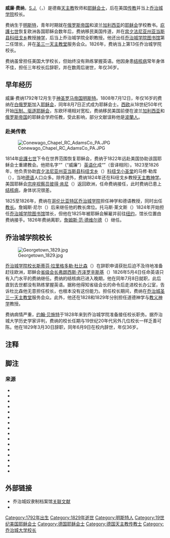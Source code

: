 {{noteTA
|G1=USState
| G2 = 人物譯名
| G3 = 地名翻譯
}}
{{Infobox officeholder
| name = 威廉·费纳
| birth_date = {{birth date|1792|12|27}}
| death_place = 美国[[华盛顿哥伦比亚特区|哥伦比亚特区]][[乔治城_(华盛顿特区)|乔治城]]{{refn|group="注"|[[乔治城_(华盛顿特区)|乔治城]]本是哥伦比亚特区內的独立城市，二者于1871年合并{{cfn|Dodd|1909|p=40}}。}}
| death_date = {{death date and age|1829|06|09|1792|12|27}}
| birth_place = [[神圣罗马帝国|神圣罗马帝国]]{{link-en|明斯特采邑主教區|Prince-Bishopric of Münster}}[[明斯特|明斯特]]
| birth_name = 威廉·费纳
| office = 乔治城大学校长
| successor = [[约翰·贝施特|约翰·贝施特]]
| predecessor = [[斯蒂芬·拉里格多勒·杜比森|斯蒂芬·拉里格多勒·杜比森]]
| honorific_prefix = 牧师大人
| termstart = 1826年
| termend = 1829年
| order = 第十三任
| image = Rev. William Feiner SJ.jpg
| honorific_suffix = [[耶稣会|S.J.]]
}}
'''威廉·费纳'''，[[耶稣会|S.J.]]（{{lang-de|Wilhelm Feiner}}，{{bd|1792年|12月27日|1829年|6月9日}}）是德裔[[天主教會|天主教]]牧师和[[耶稣会|耶稣会士]]，后在美国[[传教士|传教]]并当上[[乔治城大学|乔治城学院]]校长。

费纳生于[[明斯特|明斯特]]，青年时期就在[[俄罗斯帝国|俄罗斯帝国]]和波兰[[加利西亚_(东欧)|加利西亚]]的[[耶稣会|耶稣会]]学校教书。[[庇護七世|庇護七世]]恢复欧洲各国耶稣会数年后，费纳移民美国传道，并在[[宾夕法尼亚州|宾夕法尼亚州]][[亞當斯縣_(賓夕法尼亞州)|亚当斯县]][[科纽戈乡_(宾夕法尼亚州)|科纽戈乡]]教授[[天主教神学|神学]]，后当上乔治城学院全职教授。他还出任[[乔治城大学图书馆|乔治城学院图书馆]]第二任馆长，并在[[圣三一天主教堂_(华盛顿哥伦比亚特区)|圣三一天主教堂]]服务会众。1826年，费纳当上第13任乔治城学院校长。

费纳虽曾担任美国大学校长，但始终没有熟练掌握英语。他因身患[[结核病|结核病]]常年身体不佳，担任三年校长后辞职，并在数周后谢世，年仅36岁。

== 早年经历 ==
威廉·费纳1792年12月生于[[神圣罗马帝国|神圣罗马帝国]]{{link-en|明斯特采邑主教區|Prince-Bishopric of Münster}}[[明斯特|明斯特]]{{cfn|Buckley|2013|p=130}}{{cfn|Burson|Wright|2015|p=205}}。1808年7月12日，年仅16岁的费纳在[[白俄罗斯|白俄罗斯]]加入[[耶稣会|耶稣会]]{{cfn|Kenrick|1916|p=36}}{{cfn|Kruszka|1905|p=21}}，同年8月7日正式成为耶稣会士{{cfn|Schmid|2012|p=135}}。[[西欧|西欧]]从18世纪50年代开始[[压制耶稣会|压制、驱逐耶稣会]]{{cfn|Voyage of Very Rev. Fr. John Anthony Grassi, S. J. From Russia to America|1875|p=115}}，东欧环境相对宽松，费纳移民美国前便在波兰[[加利西亚_(东欧)|加利西亚]]和[[俄罗斯帝国|俄罗斯帝国]]的耶稣会学府任教{{cfn|Buckley|2013|p=130}}{{cfn|Burson|Wright|2015|p=209}}，受此影响，部分文献误称他是[[波蘭人|波蘭人]]{{cfn|Buckley|2013|p=130}}。

=== 赴美传教 ===
[[File:Conewago_Chapel_RC_AdamsCo_PA.JPG|thumb]]

1814年[[庇護七世|庇護七世]]下令在世界范围恢复耶稣会，费纳于1822年远赴美国协助该国耶稣会士重建教会{{cfn|Curran|1993|p=99}}{{cfn|Easby-Smith|1907|pp=64–65}}。他把名字“{{lang|de|Wilhelm}}”（“威廉”）[[盎格魯化|英语化]]成“{{lang|en|William}}”（音译相同）{{cfn|Buckley|2013|p=130}}{{cfn|Burson|Wright|2015|p=205}}。1823至1826年，他负责协助[[宾夕法尼亚州|宾夕法尼亚州]][[亞當斯縣_(賓夕法尼亞州)|亚当斯县]][[科纽戈乡_(宾夕法尼亚州)|科纽戈乡]]（{{lang|en|Conewago Township}}）[[科纽戈耶稣圣心宗座圣殿|科纽戈小圣堂]]的马修·勒库（{{lang|en|Matthew Lekue}}）{{cfn|Newtown Manor|1886|p=24}}{{cfn|Kenrick|1916|pp=35–36}}，当地[[德语|德语]]人口众多{{cfn|Reily|1885|p=33}}。除传道外，费纳1824年还在科纽戈乡教授[[天主教神学|天主教神学]]{{cfn|Newtown Manor|1886|p=10}}。美国耶稣会[[宗座视察员|宗座视察员]][[彼得·肯尼|彼得·肯尼]]（{{lang|en|Peter Kenney}}）返回欧洲，任命费纳接任，此时费纳已患上[[结核病|结核病]]{{cfn|Curran|1993|p=99}}，身体状况很差{{cfn|Curran|2019|pp=201–202}}。

1825至1826年，费纳在[[华盛顿哥伦比亚特区|哥伦比亚特区]][[乔治城大学|乔治城学院]]担任神学和德语教授{{cfn|Shea|1891|p=70}}，同时出任[[教长|教长]]{{cfn|Curran|1993|p=404}}。詹姆斯·尼尔（{{lang|en|James A. Neill}}）后来继任他的教长席位{{cfn|Easby-Smith|1907|p=63}}。托马斯·莱文斯（{{lang|en|Thomas C. Levins}}）1824年开始担任[[乔治城大学图书馆|乔治城学院图书馆]]馆长，但他在1825年被耶稣会解雇并前往[[纽约|纽约]]，馆长位置由费纳接手。1826年费纳离职，[[詹姆斯·奥利弗·范·德维尔德|詹姆斯·范·德维尔德]]（{{lang|en|James Van de Velde}}）继任。{{cfn|Drake|2003|p=1141}}

== 乔治城学院校长 ==
[[File:Georgetown_1829.jpg|thumb]]

[[乔治城大学校长|乔治城学院校长]][[斯蒂芬·拉里格多勒·杜比森|斯蒂芬·拉里格多勒·杜比森]]（{{lang|en|Stephen Larigaudelle Dubuisson}}）在辞职申请获批后迫不及待地准备赶往欧洲{{cfn|Shea|1891|p=71}}{{cfn|Buckley|2013|p=121}}，耶稣会[[省级会长|省级会长]][[弗朗西斯·齐泽罗辛斯基|弗朗西斯·齐泽罗辛斯基]]（{{lang|en|Francis Dzierozynski}}）1826年5月4日任命英语只有入门水平的费纳继任{{cfn|Kenrick|1916|p=36}}。费纳的结核病已进入晚期{{cfn|Buckley|2013|p=122}}，他在同年7月8日就职{{cfn|Shea|1891|p=73}}，此后直到去世都没有熟练掌握英语{{cfn|Burson|Wright|2015|p=212}}。据称他得知省级会长的命令后走进校长办公室，告诉杜比森他无意担任校长，也根本没有这份能力{{cfn|Buckley|2013|p=122}}。担任校长期间，费纳在[[乔治城_(华盛顿特区)|乔治城]][[圣三一天主教堂_(华盛顿哥伦比亚特区)|圣三一天主教堂]]服务会众{{cfn|Curran|1993|p=99}}。此外，他还在1828和1829年分别担任道德神学与[[教义神学|教义神学]]教授{{cfn|Ryan|1904|p=5}}。

费纳病情严重，[[约翰·贝施特|约翰·贝施特]]于1828年来到乔治城学院准备接任校长职务{{cfn|Shea|1891|p=79}}。据乔治城大学历史学家评判，费纳的校长任期与19世纪20年代另外几位校长一样乏善可陈{{cfn|Curran|1993|p=101}}{{cfn|Shea|1891|p=73}}。他在1829年3月30日辞职{{cfn|Jackson|1878|p=224}}，同年6月9日在校内辞世，年仅36岁{{cfn|Buckley|2013|p=130}}。

== 注释 ==
{{reflist|group="注"}}

== 脚注 ==
{{reflist|30em}}

=== 来源 ===
{{refbegin}}
* {{Cite book | location = Lanham, Maryland | access-date = 2021-01-21 | ref = harv | archive-date = 2019-06-29 | url = https://books.google.com.tw/books?id=jRfdAQAAQBAJ&pg=PA130&redir_esc=y#v=onepage&q&f=false | title = Stephen Larigaudelle Dubuisson, S.J. (1786–1864) and the Reform of the American Jesuits | last = Buckley | first = Cornelius Michael | publisher = University Press of America | year = 2013 | isbn = 978-0-76186-232-1 | archive-url = https://web.archive.org/web/20190629010820/https://books.google.com/books?id=jRfdAQAAQBAJ&pg=PA130#v=onepage&q&f=false | dead-url = no | via = [[Google圖書|Google Books]] }}
* {{Cite book | title = The Jesuit Suppression in Global Context | ref = harv | editor-first2 = Jonathan | url = https://books.google.com.tw/books?id=LUy2CgAAQBAJ&pg=PA205&redir_esc=y#v=onepage&q&f=false | publisher = [[劍橋大學出版社|Cambridge University Press]] | year = 2015 | isbn = 978-1-10703-058-9 | editor-last = Burson | editor-first = Jeffrey D. | location = Cambridge | access-date = 2021-01-21 | editor-last2 = Wright | archive-url = https://web.archive.org/web/20190228205330/https://books.google.com/books?id=LUy2CgAAQBAJ&pg=PA205#v=onepage&q&f=false | archive-date = 2019-02-28 | dead-url = no | via = Google Books }}
* {{Cite book | title = The Bicentennial History of Georgetown University: From Academy to University, 1789–1889 | url = https://books.google.com.tw/books?id=wTnIE1HixpYC&pg=PA404&redir_esc=y#v=onepage&q&f=false | last = Curran | first = Robert Emmett | publisher = Georgetown University Press | year = 1993 | isbn = 978-0-87840-485-8 | volume = 1 | location = Washington, D.C. | access-date = 2021-01-21 | dead-url = no | via = Google Books | archive-url = https://web.archive.org/web/20190115050017/https://books.google.com/books?id=wTnIE1HixpYC&pg=PA404#v=onepage&q&f=false | archive-date = 2019-01-15 | ref = harv }}
* {{Cite book | title = With Eyes and Ears Open: The Role of Visitors in the Society of Jesus | last = Curran | first = Robert Emmett | publisher = Brill | year = 2019 | isbn = 978-90-04-39484-1 | editor-last = McCoog | editor-first = Thomas M. | series = Jesuit Studies | volume = 21 | location = Leiden | pages = 192–213 | chapter = Peter Kenney: Twice Visitor of the Maryland Mission (1819–21, 1830–33) and Father of the First Two American Provinces | access-date = 2021-01-21 | archive-date = 2019-06-30 | dead-url = no | via = Google Books | chapter-url = https://books.google.com.tw/books?id=8TCbDwAAQBAJ&pg=PA201&redir_esc=y#v=onepage&q&f=false | ref = harv | archive-url = https://web.archive.org/web/20190630033203/https://books.google.com/books?id=8TCbDwAAQBAJ&pg=PA201#v=onepage&q&f=false }}
* {{Cite book | url = https://archive.org/details/governmentdistr01doddgoog | title = The Government of the District of Columbia: A Study in Federal and Municipal Administration | last = Dodd | first = Walter Farleigh | publisher = John Byrne & Co. | year = 1909 | location = Washington, D.C. | oclc = 2485653 | access-date = 2021-01-21 | via = [[互联网档案馆|Internet Archive]] | ref = harv}}
* {{Cite book | title = Encyclopedia of Library and Information Science | publisher = CRC Press | ref = harv | url = https://books.google.com.tw/books?id=GBICVdZOT6IC&pg=PA1141&redir_esc=y#v=onepage&q&f=false | year = 2003 | isbn = 978-0-82472-078-0 | editor-last = Drake | editor-first = Mariam A. | edition = Second | volume = 2 | location = New York | access-date = 2021-01-21 | archive-date = 2019-06-29 | dead-url = no | via = Google Books | archive-url = https://web.archive.org/web/20190629010404/https://books.google.com/books?id=GBICVdZOT6IC&pg=PA1141#v=onepage&q&f=false }}
* {{Cite book | url = https://books.google.com.tw/books?id=DxUUAAAAIAAJ&pg=PA62&redir_esc=y | title = Georgetown University in the District of Columbia, 1789–1907 | last = Easby-Smith | first = James Stanislaus | publisher = Lewis Publishing Company | year = 1907 | volume = 1 | location = New York | oclc = 633425041 | ref = harv | access-date = 2021-01-21 | archive-date = 2019-06-29 | dead-url = no | via = Google Books | archive-url = https://web.archive.org/web/20190629012438/https://books.google.com/books?id=DxUUAAAAIAAJ&pg=PA62 }}
* {{Cite book | url = https://archive.org/details/bub_gb_VFUUAAAAYAAJ | title = The Chronicles of Georgetown, D.C., from 1751–1878 | last = Jackson | first = Richard Plummer | publisher = R. O. Polkinhorn | year = 1878 | location = Washington, D.C. | oclc = 51514617 | access-date = 2021-01-21 | via = Internet Archive | ref = harv}}
* {{Cite book | url = https://archive.org/details/diaryandvisitat00prengoog | page = 35 | title = Diary and Visitation Record of the Rt. Rev. Francis Patrick Kenrick | last = Kenrick | first = Francis Patrick | publisher = Wickersham Printing Co. | year = 1916 | location = Lancaster, Pennsylvania | oclc = 223334154 | access-date = 2021-01-21 | via = Internet Archive | ref = harv}}
* {{Cite book | url = http://liturgicalcenter.org/media/pdfy/Polonia/Polonia/POL_1.pdf | title = Historya Polska w Ameryce | last = Kruszka | first = X. Wacław | publisher = Spółka Wydawnicza Kuryera | year = 1905 | volume = 1 | location = Milwaukee, Wisconsin | oclc = 830348789 | access-date = 2021-01-21 | ref = harv | format = PDF | archive-url = https://web.archive.org/web/20160304132207/http://liturgicalcenter.org/media/pdfy/Polonia/Polonia/POL_1.pdf | archive-date = 2016-03-04 | dead-url = no | via = Polish-American Liturgical Center }}
* {{Cite journal | date = 1886-03-01 | title = Newtown Manor | url = https://jesuitonlinelibrary.bc.edu/?a=d&d=wlet18860301-01.2.3&e=-------en-20--1--txt-txIN------- | dead-url = no | journal = Woodstock Letters | volume = XV | issue = 1 | pages = 7–33 | archive-url = https://web.archive.org/web/20190629020500/https://jesuitonlinelibrary.bc.edu/?a=d&d=wlet18860301-01.2.3&dliv=none&st=1&e=-------en-20--1--txt-txIN------- | archive-date = 2019-06-29 | access-date = 2021-01-21 | ref = {{harvid|Newtown Manor|1886}} | via = Jesuit Online Library }}
* {{Cite book | url = https://archive.org/details/ConewagoACollection | page = [https://archive.org/details/ConewagoACollection/page/n46 33] | title = Conewago: A Collection of Catholic Local History | last = Reily | first = John Timon | publisher = Herald Print | year = 1885 | location = Martinsburg, West Virginia | oclc = 16390452 | access-date = 2021-01-21 | via = Internet Archive}}
* {{Cite journal | last = Ryan | first = John J. | date = 1904-05-01 | title = Our Scholasticate—An Account of Its Growth and History to the Opening of Woodstock, 1805–1869: Part II | via = Jesuit Online Library | ref = harv | url = https://jesuitonlinelibrary.bc.edu/?a=d&d=wlet19040501-01.2.2&dliv=none&st=1&e=-------en-20--1--txt-txIN------- | dead-url = no | journal = Woodstock Letters | volume = XXXIII | issue = 1 | archive-url = https://web.archive.org/web/20190130044604/https://jesuitonlinelibrary.bc.edu/?a=d&d=wlet19040501-01.2.2&dliv=none&st=1&e=-------en-20--1--txt-txIN------- | archive-date = 2019-01-30 | access-date = 2021-01-21 }}
* {{Cite journal | last = Schmid | first = Johanna | year = 2012 | title = German Jesuits in Maryland and Pennsylvania 1740–1833 | publisher = Historical Archive of the Society of Jesus | url = https://archive.org/details/AHSI-2012/page/n133 | journal = Archivum Historicum Societatis Iesu | volume = LXXXI | pages = 125–157 | issn = 0037-8887 | access-date = 2021-01-21 | via = Internet Archive}}
* {{Cite book | title = Memorial of the First Century of Georgetown College, D. C.: Comprising a History of Georgetown University | last = Shea | first = John Gilmary | publisher = P. F. Collier | year = 1891 | volume = 3 | location = Washington, D.C. | pages = 73–78 | chapter = Chapter XIV: Father William Feiner, S.J. | oclc = 960066298 | access-date = 2021-01-21 | archive-date = 2019-06-29 | dead-url = no | via = Google Books | chapter-url = https://books.google.com.tw/books?id=YdRAAAAAIAAJ&pg=PA73&redir_esc=y | ref = harv | archive-url = https://web.archive.org/web/20190629004835/https://books.google.com/books?id=YdRAAAAAIAAJ&pg=PA73 }}
* {{Cite journal | date = 1875-05 | title = Voyage of Very Rev. Fr. John Anthony Grassi, S. J. From Russia to America, Jan. 1805–Oct. 1810 | url = http://jesuitarchives.wpengine.com/wp-content/uploads/2015/02/woodstock-004.pdf | dead-url = no | journal = Woodstock Letters | volume = IV | issue = 2 | pages = 115–136 | archive-url = https://web.archive.org/web/20200309024436/http://jesuitarchives.wpengine.com/wp-content/uploads/2015/02/woodstock-004.pdf | archive-date = 2020-03-09 | access-date = 2021-01-21 | ref = {{harvid|Voyage of Very Rev. Fr. John Anthony Grassi, S. J. From Russia to America|1875}} | via = Jesuit Archives | format = PDF }}
{{refend}}

== 外部链接 ==
* 乔治城奴隶制档案馆[https://slaveryarchive.georgetown.edu/items/browse?tags=William+Feiner 关联文献] {{Wayback|url=https://slaveryarchive.georgetown.edu/items/browse?tags=William+Feiner |date=20210212043119 }}
* {{Find a Grave|10927172|name=Gulielmus Feiner}}

{{s-start}}
{{s-aca}}
{{s-bef|before=[[斯蒂芬·拉里格多勒·杜比森|斯蒂芬·拉里格多勒·杜比森]]}}
{{s-ttl|title=乔治城大学校长|order=第13任|years=1826至1829年}}
{{s-aft|after=[[约翰·贝施特|约翰·贝施特]]}}
{{s-end}}
{{乔治城大学校长}}
{{Portal bar|人物|天主教|美国}}
{{Authority control}}

{{DEFAULTSORT:Feiner, William}}
[[Category:1792年出生|Category:1792年出生]]
[[Category:1829年逝世|Category:1829年逝世]]
[[Category:明斯特人|Category:明斯特人]]
[[Category:19世纪美国耶稣会士|Category:19世纪美国耶稣会士]]
[[Category:德国耶稣会士|Category:德国耶稣会士]]
[[Category:德国天主教传教士|Category:德国天主教传教士]]
[[Category:乔治城大学校长|Category:乔治城大学校长]]
{{Good article}}